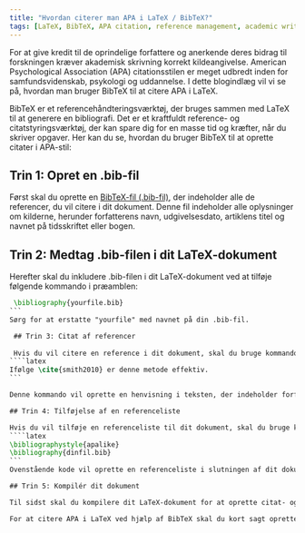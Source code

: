 ```yaml
---
title: "Hvordan citerer man APA i LaTeX / BibTeX?"
tags: [LaTeX, BibTeX, APA citation, reference management, academic writing]
---
```



For at give kredit til de oprindelige forfattere og anerkende deres bidrag til forskningen kræver akademisk skrivning korrekt kildeangivelse. American Psychological Association (APA) citationsstilen er meget udbredt inden for samfundsvidenskab, psykologi og uddannelse. I dette blogindlæg vil vi se på, hvordan man bruger BibTeX til at citere APA i LaTeX.

BibTeX er et referencehåndteringsværktøj, der bruges sammen med LaTeX til at generere en bibliografi. Det er et kraftfuldt reference- og citatstyringsværktøj, der kan spare dig for en masse tid og kræfter, når du skriver opgaver. Her kan du se, hvordan du bruger BibTeX til at oprette citater i APA-stil:

<CiteDrive /> 

## Trin 1: Opret en .bib-fil

Først skal du oprette en [BibTeX-fil (.bib-fil)](/), der indeholder alle de referencer, du vil citere i dit dokument. Denne fil indeholder alle oplysninger om kilderne, herunder forfatterens navn, udgivelsesdato, artiklens titel og navnet på tidsskriftet eller bogen.

## Trin 2: Medtag .bib-filen i dit LaTeX-dokument

Herefter skal du inkludere .bib-filen i dit LaTeX-dokument ved at tilføje følgende kommando i præamblen:

````latex
 \bibliography{yourfile.bib}
```
Sørg for at erstatte "yourfile" med navnet på din .bib-fil.

 ## Trin 3: Citat af referencer
 
 Hvis du vil citere en reference i dit dokument, skal du bruge kommandoen `\cite{}` med den nøgle, der svarer til referencen i din .bib-fil. For eksempel:
````latex
Ifølge \cite{smith2010} er denne metode effektiv.
```

Denne kommando vil oprette en henvisning i teksten, der indeholder forfatterens navn og udgivelsesåret, f.eks. (Smith, 2010).

## Trin 4: Tilføjelse af en referenceliste

Hvis du vil tilføje en referenceliste til dit dokument, skal du bruge kommandoen `\bibliographystyle{}` til at angive stilen for bibliografien, efterfulgt af kommandoen `\bibliography{}` til at angive .bib-filen:
````latex
\bibliographystyle{apalike} 
\bibliography{dinfil.bib}
```
Ovenstående kode vil oprette en referenceliste i slutningen af dit dokument i APA-stil.    

## Trin 5: Kompilér dit dokument

Til sidst skal du kompilere dit LaTeX-dokument for at oprette citat- og referencelisten.

For at citere APA i LaTeX ved hjælp af BibTeX skal du kort sagt oprette en .bib-fil med alle referencerne, inkludere .bib-filen i dit LaTeX-dokument, bruge kommandoen `\cite{}` til at citere referencer og bruge kommandoerne `\bibliographystyle{}` og `\bibliography{}` til at oprette en referenceliste. Med disse trin kan du nemt administrere og citere dine referencer i APA-stil, mens du skriver dine akademiske artikler.